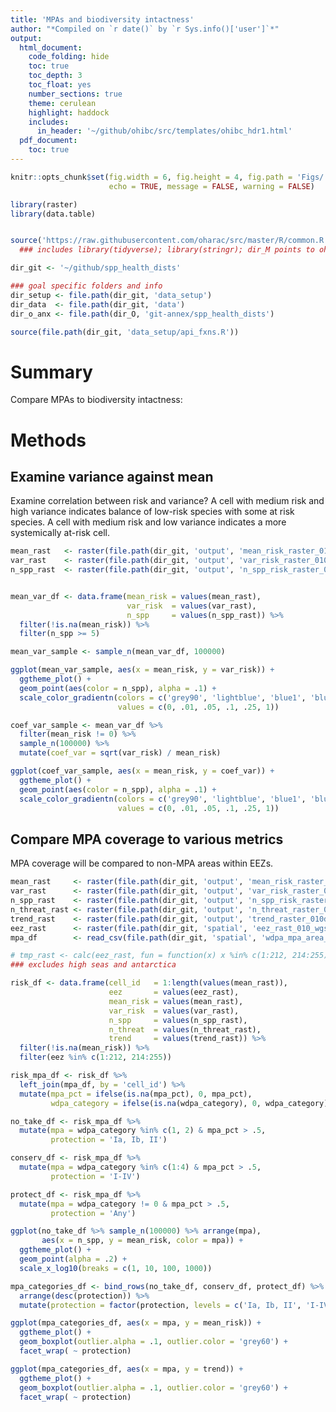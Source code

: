 ```yaml
---
title: 'MPAs and biodiversity intactness'
author: "*Compiled on `r date()` by `r Sys.info()['user']`*"
output: 
  html_document:
    code_folding: hide
    toc: true
    toc_depth: 3
    toc_float: yes
    number_sections: true
    theme: cerulean
    highlight: haddock
    includes: 
      in_header: '~/github/ohibc/src/templates/ohibc_hdr1.html'
  pdf_document:
    toc: true
---
```


``` r

knitr::opts_chunk$set(fig.width = 6, fig.height = 4, fig.path = 'Figs/',
                      echo = TRUE, message = FALSE, warning = FALSE)

library(raster)
library(data.table)


source('https://raw.githubusercontent.com/oharac/src/master/R/common.R')  ###
  ### includes library(tidyverse); library(stringr); dir_M points to ohi directory

dir_git <- '~/github/spp_health_dists'

### goal specific folders and info
dir_setup <- file.path(dir_git, 'data_setup')
dir_data  <- file.path(dir_git, 'data')
dir_o_anx <- file.path(dir_O, 'git-annex/spp_health_dists')

source(file.path(dir_git, 'data_setup/api_fxns.R'))

```

# Summary

Compare MPAs to biodiversity intactness: 

# Methods

## Examine variance against mean

Examine correlation between risk and variance?  A cell with medium risk and high variance indicates balance of low-risk species with some at risk species.  A cell with medium risk and low variance indicates a more systemically at-risk cell.

``` r

mean_rast   <- raster(file.path(dir_git, 'output', 'mean_risk_raster_010deg.tif'))
var_rast    <- raster(file.path(dir_git, 'output', 'var_risk_raster_010deg.tif'))
n_spp_rast  <- raster(file.path(dir_git, 'output', 'n_spp_risk_raster_010deg.tif'))


mean_var_df <- data.frame(mean_risk = values(mean_rast),
                          var_risk  = values(var_rast),
                          n_spp     = values(n_spp_rast)) %>%
  filter(!is.na(mean_risk)) %>%
  filter(n_spp >= 5)

mean_var_sample <- sample_n(mean_var_df, 100000)

ggplot(mean_var_sample, aes(x = mean_risk, y = var_risk)) +
  ggtheme_plot() +
  geom_point(aes(color = n_spp), alpha = .1) +
  scale_color_gradientn(colors = c('grey90', 'lightblue', 'blue1', 'blue3', 'blue4', 'purple4'),
                        values = c(0, .01, .05, .1, .25, 1))

coef_var_sample <- mean_var_df %>%
  filter(mean_risk != 0) %>%
  sample_n(100000) %>%
  mutate(coef_var = sqrt(var_risk) / mean_risk)

ggplot(coef_var_sample, aes(x = mean_risk, y = coef_var)) +
  ggtheme_plot() +
  geom_point(aes(color = n_spp), alpha = .1) +
  scale_color_gradientn(colors = c('grey90', 'lightblue', 'blue1', 'blue3', 'blue4', 'purple4'),
                        values = c(0, .01, .05, .1, .25, 1))

```

## Compare MPA coverage to various metrics

MPA coverage will be compared to non-MPA areas within EEZs.

``` r

mean_rast     <- raster(file.path(dir_git, 'output', 'mean_risk_raster_010deg.tif'))
var_rast      <- raster(file.path(dir_git, 'output', 'var_risk_raster_010deg.tif'))
n_spp_rast    <- raster(file.path(dir_git, 'output', 'n_spp_risk_raster_010deg.tif'))
n_threat_rast <- raster(file.path(dir_git, 'output', 'n_threat_raster_010deg.tif'))
trend_rast    <- raster(file.path(dir_git, 'output', 'trend_raster_010deg.tif'))
eez_rast      <- raster(file.path(dir_git, 'spatial', 'eez_rast_010_wgs84.tif'))
mpa_df        <- read_csv(file.path(dir_git, 'spatial', 'wdpa_mpa_area_010_wgs84.csv'))

# tmp_rast <- calc(eez_rast, fun = function(x) x %in% c(1:212, 214:255))
### excludes high seas and antarctica

risk_df <- data.frame(cell_id   = 1:length(values(mean_rast)),
                      eez       = values(eez_rast),
                      mean_risk = values(mean_rast),
                      var_risk  = values(var_rast),
                      n_spp     = values(n_spp_rast),
                      n_threat  = values(n_threat_rast),
                      trend     = values(trend_rast)) %>%
  filter(!is.na(mean_risk)) %>%
  filter(eez %in% c(1:212, 214:255))

risk_mpa_df <- risk_df %>%
  left_join(mpa_df, by = 'cell_id') %>%
  mutate(mpa_pct = ifelse(is.na(mpa_pct), 0, mpa_pct),
         wdpa_category = ifelse(is.na(wdpa_category), 0, wdpa_category))

```

``` r

no_take_df <- risk_mpa_df %>%
  mutate(mpa = wdpa_category %in% c(1, 2) & mpa_pct > .5,
         protection = 'Ia, Ib, II')

conserv_df <- risk_mpa_df %>%
  mutate(mpa = wdpa_category %in% c(1:4) & mpa_pct > .5,
         protection = 'I-IV')

protect_df <- risk_mpa_df %>%
  mutate(mpa = wdpa_category != 0 & mpa_pct > .5,
         protection = 'Any')

ggplot(no_take_df %>% sample_n(100000) %>% arrange(mpa), 
       aes(x = n_spp, y = mean_risk, color = mpa)) +
  ggtheme_plot() +
  geom_point(alpha = .2) +
  scale_x_log10(breaks = c(1, 10, 100, 1000))

mpa_categories_df <- bind_rows(no_take_df, conserv_df, protect_df) %>%
  arrange(desc(protection)) %>%
  mutate(protection = factor(protection, levels = c('Ia, Ib, II', 'I-IV', 'Any')))

ggplot(mpa_categories_df, aes(x = mpa, y = mean_risk)) +
  ggtheme_plot() +
  geom_boxplot(outlier.alpha = .1, outlier.color = 'grey60') +
  facet_wrap( ~ protection)

ggplot(mpa_categories_df, aes(x = mpa, y = trend)) +
  ggtheme_plot() +
  geom_boxplot(outlier.alpha = .1, outlier.color = 'grey60') +
  facet_wrap( ~ protection)

```
